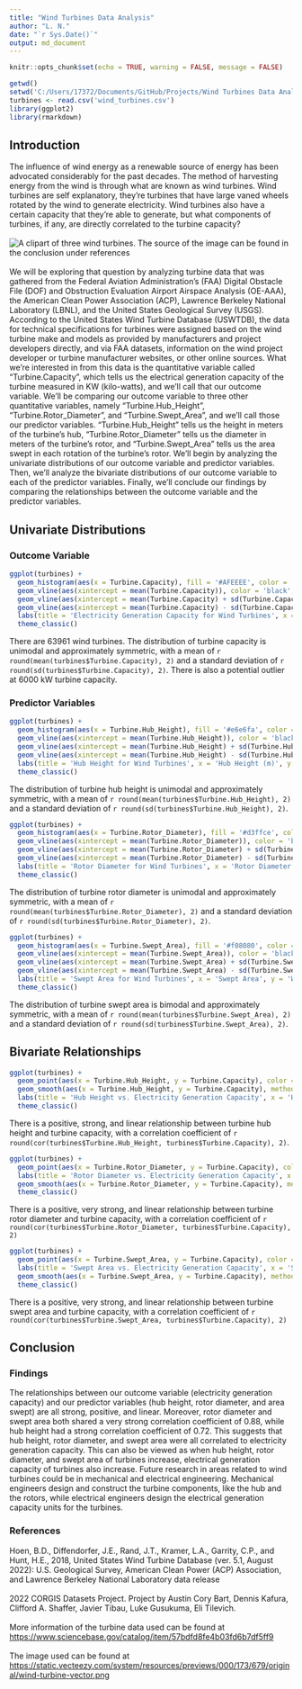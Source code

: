 ---
title: "Wind Turbines Data Analysis"
author: "L. N."
date: "`r Sys.Date()`"
output: md_document
---

```{r setup, include = FALSE}
knitr::opts_chunk$set(echo = TRUE, warning = FALSE, message = FALSE)
```

```{r include = FALSE}
getwd()
setwd('C:/Users/17372/Documents/GitHub/Projects/Wind Turbines Data Analysis')
turbines <- read.csv('wind_turbines.csv')
library(ggplot2)
library(rmarkdown)
```

## Introduction
The influence of wind energy as a renewable source of energy has been advocated considerably for the past decades. The method of harvesting energy from the wind is through what are known as wind turbines. Wind turbines are self explanatory, they're turbines that have large vaned wheels rotated by the wind to generate electricity. Wind turbines also have a certain capacity that they're able to generate, but what components of turbines, if any, are directly correlated to the turbine capacity?
<br><br>
![A clipart of three wind turbines. The source of the image can be found in the conclusion under references](wind_turbines.png)
<br><br>
We will be exploring that question by analyzing turbine data that was gathered from the Federal Aviation Administration's (FAA) Digital Obstacle File (DOF) and Obstruction Evaluation Airport Airspace Analysis (OE-AAA), the American Clean Power Association (ACP), Lawrence Berkeley National Laboratory (LBNL), and the United States Geological Survey (USGS). According to the United States Wind Turbine Database (USWTDB), the data for technical specifications for turbines were assigned based on the wind turbine make and models as provided by manufacturers and project developers directly, and via FAA datasets, information on the wind project developer or turbine manufacturer websites, or other online sources. What we're interested in from this data is the quantitative variable called "Turbine.Capacity", which tells us the electrical generation capacity of the turbine measured in KW (kilo-watts), and we'll call that our outcome variable. We'll be comparing our outcome variable to three other quantitative variables, namely "Turbine.Hub_Height", "Turbine.Rotor_Diameter", and "Turbine.Swept_Area", and we'll call those our predictor variables. "Turbine.Hub_Height" tells us the height in meters of the turbine's hub, "Turbine.Rotor_Diameter" tells us the diameter in meters of the turbine's rotor, and "Turbine.Swept_Area" tells us the area swept in each rotation of the turbine's rotor. We'll begin by analyzing the univariate distributions of our outcome variable and predictor variables. Then, we'll analyze the bivariate distributions of our outcome variable to each of the predictor variables. Finally, we'll conclude our findings by comparing the relationships between the outcome variable and the predictor variables.

## Univariate Distributions

### Outcome Variable

```{r echo = FALSE, fig.cap = 'Figure 1: Histogram distribution of electricity generation capacity (in kilowatts) for wind turbines. The capacity ranges from 50 to 6000 kW. The long dashes represent the mean, while the short dashes represent +1 and -1 standard deviation of the mean.'}
ggplot(turbines) + 
  geom_histogram(aes(x = Turbine.Capacity), fill = '#AFEEEE', color = 'black', bins = 17) + 
  geom_vline(aes(xintercept = mean(Turbine.Capacity)), color = 'black', size = 1, linetype = 'longdash') + 
  geom_vline(aes(xintercept = mean(Turbine.Capacity) + sd(Turbine.Capacity)), color = 'black', size = 1, linetype = 'dashed') + 
  geom_vline(aes(xintercept = mean(Turbine.Capacity) - sd(Turbine.Capacity)), color = 'black', size = 1, linetype = 'dashed') + 
  labs(title = 'Electricity Generation Capacity for Wind Turbines', x = 'Electricity Generation Capacity (kW)', y = 'Wind Turbines') + 
  theme_classic()
```

There are 63961 wind turbines. The distribution of turbine capacity is unimodal and approximately symmetric, with a mean of `r round(mean(turbines$Turbine.Capacity), 2)` and a standard deviation of `r round(sd(turbines$Turbine.Capacity), 2)`. There is also a potential outlier at 6000 kW turbine capacity.

### Predictor Variables

```{r echo = FALSE, fig.cap = 'Figure 2: Histogram distribution of hub height (in meters) for wind turbines. The hub height ranges from 22.8 to 131 m. The long dashes represent the mean, while the short dashes represent +1 and -1 standard deviation of the mean.'}
ggplot(turbines) + 
  geom_histogram(aes(x = Turbine.Hub_Height), fill = '#e6e6fa', color = 'black', bins = 17) + 
  geom_vline(aes(xintercept = mean(Turbine.Hub_Height)), color = 'black', size = 1, linetype = 'longdash') + 
  geom_vline(aes(xintercept = mean(Turbine.Hub_Height) + sd(Turbine.Hub_Height)), color = 'black', size = 1, linetype = 'dashed') + 
  geom_vline(aes(xintercept = mean(Turbine.Hub_Height) - sd(Turbine.Hub_Height)), color = 'black', size = 1, linetype = 'dashed') + 
  labs(title = 'Hub Height for Wind Turbines', x = 'Hub Height (m)', y = 'Wind Turbines') + 
  theme_classic()
```

The distribution of turbine hub height is unimodal and approximately symmetric, with a mean of `r round(mean(turbines$Turbine.Hub_Height), 2)` and a standard deviation of `r round(sd(turbines$Turbine.Hub_Height), 2)`.


```{r echo = FALSE, fig.cap = 'Figure 3: Histogram distribution of rotor diameter (in meters) for wind turbines. The rotor diameter ranges from 14 to 155 m. The long dashes represent the mean, while the short dashes represent +1 and -1 standard deviation of the mean.'}
ggplot(turbines) + 
  geom_histogram(aes(x = Turbine.Rotor_Diameter), fill = '#d3ffce', color = 'black', bins = 17) + 
  geom_vline(aes(xintercept = mean(Turbine.Rotor_Diameter)), color = 'black', size = 1, linetype = 'longdash') + 
  geom_vline(aes(xintercept = mean(Turbine.Rotor_Diameter) + sd(Turbine.Rotor_Diameter)), color = 'black', size = 1, linetype = 'dashed') + 
  geom_vline(aes(xintercept = mean(Turbine.Rotor_Diameter) - sd(Turbine.Rotor_Diameter)), color = 'black', size = 1, linetype = 'dashed') + 
  labs(title = 'Rotor Diameter for Wind Turbines', x = 'Rotor Diameter (m)', y = 'Wind Turbines') + 
  theme_classic()
```

The distribution of turbine rotor diameter is unimodal and approximately symmetric, with a mean of `r round(mean(turbines$Turbine.Rotor_Diameter), 2)` and a standard deviation of `r round(sd(turbines$Turbine.Rotor_Diameter), 2)`.

```{r echo = FALSE, fig.cap = 'Figure 4: Histogram distribution of swept area for wind turbines. The swept area ranges from 153.94 (min) to 18869.19 (max). The long dashes represent the mean, while the short dashes represent +1 and -1 standard deviation of the mean.'}
ggplot(turbines) + 
  geom_histogram(aes(x = Turbine.Swept_Area), fill = '#f08080', color = 'black', bins = 17) + 
  geom_vline(aes(xintercept = mean(Turbine.Swept_Area)), color = 'black', size = 1, linetype = 'longdash') + 
  geom_vline(aes(xintercept = mean(Turbine.Swept_Area) + sd(Turbine.Swept_Area)), color = 'black', size = 1, linetype = 'dashed') + 
  geom_vline(aes(xintercept = mean(Turbine.Swept_Area) - sd(Turbine.Swept_Area)), color = 'black', size = 1, linetype = 'dashed') + 
  labs(title = 'Swept Area for Wind Turbines', x = 'Swept Area', y = 'Wind Turbines') + 
  theme_classic()
```

The distribution of turbine swept area is bimodal and approximately symmetric, with a mean of `r round(mean(turbines$Turbine.Swept_Area), 2)` and a standard deviation of `r round(sd(turbines$Turbine.Swept_Area), 2)`.

## Bivariate Relationships

```{r echo = FALSE, fig.cap = 'Figure 5: Scatterplot distribution between hub height (in meters) and electricity generation capacity (in kilowatts) for wind turbines. The line of best fit has been included.'}
ggplot(turbines) + 
  geom_point(aes(x = Turbine.Hub_Height, y = Turbine.Capacity), color ='#c39797') + 
  geom_smooth(aes(x = Turbine.Hub_Height, y = Turbine.Capacity), method = 'lm', se = FALSE, color = 'black', size = 0.5) + 
  labs(title = 'Hub Height vs. Electricity Generation Capacity', x = 'Hub Height (m)', y = 'Electricity Generation Capacity (kW)') + 
  theme_classic()
```

There is a positive, strong, and linear relationship between turbine hub height and turbine capacity, with a correlation coefficient of `r round(cor(turbines$Turbine.Hub_Height, turbines$Turbine.Capacity), 2)`.

```{r echo = FALSE, fig.cap = 'Figure 6: Scatterplot distribution between rotor diameter (in meters) and electricity generation capacity (in kilowatts) for wind turbines. The line of best fit has been included.'}
ggplot(turbines) + 
  geom_point(aes(x = Turbine.Rotor_Diameter, y = Turbine.Capacity), color = '#CBBEB5') + 
  labs(title = 'Rotor Diameter vs. Electricity Generation Capacity', x = 'Rotor Diameter (m)', y = 'Electricity Generation Capacity (kW)') + 
  geom_smooth(aes(x = Turbine.Rotor_Diameter, y = Turbine.Capacity), method = 'lm', se = FALSE, color = 'black', size = 0.5) + 
  theme_classic()
```

There is a positive, very strong, and linear relationship between turbine rotor diameter and turbine capacity, with a correlation coefficient of `r round(cor(turbines$Turbine.Rotor_Diameter, turbines$Turbine.Capacity), 2)`

```{r echo = FALSE, fig.cap = 'Figure 7: Scatterplot distribution between swept area and electricity generation capacity (in kilowatts) for wind turbines. The line of best fit has been included.'}
ggplot(turbines) + 
  geom_point(aes(x = Turbine.Swept_Area, y = Turbine.Capacity), color = '#6897bb') + 
  labs(title = 'Swept Area vs. Electricity Generation Capacity', x = 'Swept Area', y = 'Electricity Generation Capacity (kW)') + 
  geom_smooth(aes(x = Turbine.Swept_Area, y = Turbine.Capacity), method = 'lm', se = FALSE, color = 'black', size = 0.5) + 
  theme_classic()
```

There is a positive, very strong, and linear relationship between turbine swept area and turbine capacity, with a correlation coefficient of `r round(cor(turbines$Turbine.Swept_Area, turbines$Turbine.Capacity), 2)`

## Conclusion

### Findings
The relationships between our outcome variable (electricity generation capacity) and our predictor variables (hub height, rotor diameter, and area swept) are all strong, positive, and linear. Moreover, rotor diameter and swept area both shared a very strong correlation coefficient of 0.88, while hub height had a strong correlation coefficient of 0.72. This suggests that hub height, rotor diameter, and swept area were all correlated to electricity generation capacity. This can also be viewed as when hub height, rotor diameter, and swept area of turbines increase, electrical generation capacity of turbines also increase. Future research in areas related to wind turbines could be in mechanical and electrical engineering. Mechanical engineers design and construct the turbine components, like the hub and the rotors, while electrical engineers design the electrical generation capacity units for the turbines.

### References

Hoen, B.D., Diffendorfer, J.E., Rand, J.T., Kramer, L.A., Garrity, C.P., and Hunt, H.E., 2018, United States Wind Turbine Database (ver. 5.1, August 2022): U.S. Geological Survey, American Clean Power (ACP) Association, and Lawrence Berkeley National Laboratory data release
<br><br>
2022 CORGIS Datasets Project. Project by Austin Cory Bart, Dennis Kafura, Clifford A. Shaffer, Javier Tibau, Luke Gusukuma, Eli Tilevich.
<br><br>
More information of the turbine data used can be found at <https://www.sciencebase.gov/catalog/item/57bdfd8fe4b03fd6b7df5ff9>
<br><br>
The image used can be found at <https://static.vecteezy.com/system/resources/previews/000/173/679/original/wind-turbine-vector.png>